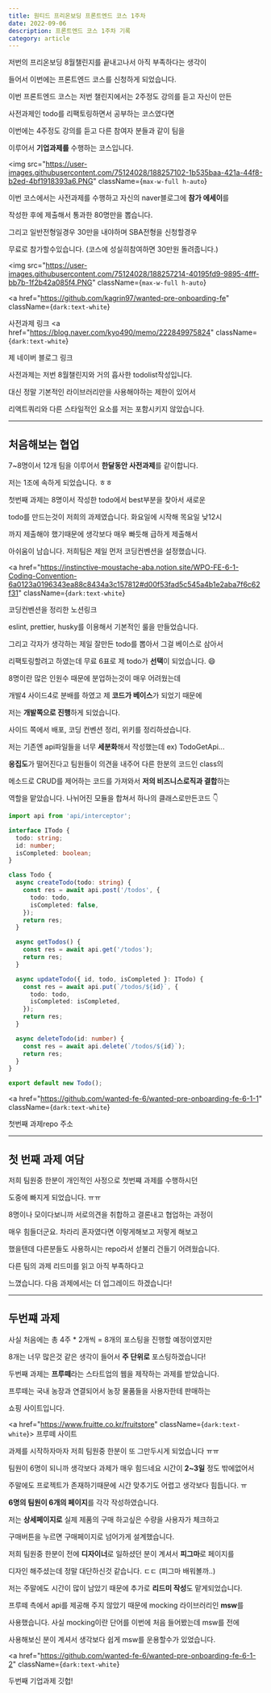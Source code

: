 ---
title: 원티드 프리온보딩 프론트엔드 코스 1주차
date: 2022-09-06
description: 프론트엔드 코스 1주차 기록
category: article
---

저번의 프리온보딩 8월챌린지를 끝내고나서 아직 부족하다는 생각이

들어서 이번에는 프론트엔드 코스를 신청하게 되었습니다.

이번 프론트엔드 코스는 저번 챌린지에서는 2주정도 강의를 듣고 자신이 만든

사전과제인 todo를 리팩토링하면서 공부하는 코스였다면

이번에는 4주정도 강의를 듣고 다른 참여자 분들과 같이 팀을

이루어서 <b>기업과제를</b> 수행하는 코스입니다.

<img
  src="https://user-images.githubusercontent.com/75124028/188257102-1b535baa-421a-44f8-b2ed-4bf1918393a6.PNG"
  className={`max-w-full h-auto`}
></img>

이번 코스에서는 사전과제를 수행하고 자신의 naver블로그에 <b>참가 에세이</b>를

작성한 후에 제출해서 통과한 80명만을 뽑습니다.

그리고 일반전형일경우 30만을 내야하며 SBA전형을 신청할경우

무료로 참가할수있습니다. (코스에 성실히참여하면 30만원 돌려줍니다.)

<img
  src="https://user-images.githubusercontent.com/75124028/188257214-40195fd9-9895-4fff-bb7b-1f2b42a085f4.PNG"
  className={`max-w-full h-auto`}
></img>

<a
  href="https://github.com/kagrin97/wanted-pre-onboarding-fe"
  className={`dark:text-white`}
>
  사전과제 링크
</a>
<a
  href="https://blog.naver.com/kyo490/memo/222849975824"
  className={`dark:text-white`}
>
  제 네이버 블로그 링크
</a>

사전과제는 저번 8월챌린지와 거의 흡사한 todolist작성입니다.

대신 정말 기본적인 라이브러리만을 사용해야하는 제한이 있어서

리액트쿼리와 다른 스타일적인 요소를 저는 포함시키지 않았습니다.

---

<h2 className={`dark:text-white`}>처음해보는 협업</h2>

7~8명이서 12개 팀을 이루어서 <b>한달동안 사전과제</b>를 같이합니다.

저는 1조에 속하게 되었습니다. ㅎㅎ

첫번째 과제는 8명이서 작성한 todo에서 best부분을 찾아서 새로운

todo를 만드는것이 저희의 과제였습니다. 화요일에 시작해 목요일 낮12시

까지 제출해야 했기때문에 생각보다 매우 빠듯해 급하게 제출해서

아쉬움이 남습니다. 저희팀은 제일 먼저 코딩컨벤션을 설정했습니다.

<a
  href="https://instinctive-moustache-aba.notion.site/WPO-FE-6-1-Coding-Convention-6a0123a0196343ea88c8434a3c157812#d00f53fad5c545a4b1e2aba7f6c62f31"
  className={`dark:text-white`}
>
  코딩컨벤션을 정리한 노션링크
</a>

eslint, prettier, husky를 이용해서 기본적인 룰을 만들었습니다.

그리고 각자가 생각하는 제일 잘만든 todo를 뽑아서 그걸 베이스로 삼아서

리팩토링할려고 하였는데 무료 6표로 제 todo가 <b>선택</b>이 되었습니다. 😄

8명이란 많은 인원수 때문에 분업하는것이 매우 어려웠는데

개발4 사이드4로 분배를 하였고 제 <b>코드가 베이스</b>가 되었기 때문에

저는 <b>개발쪽으로 진행</b>하게 되었습니다.

사이드 쪽에서 배포, 코딩 컨벤션 정리, 위키를 정리하셨습니다.

저는 기존엔 api파일들을 너무 <b>세분화</b>해서 작성했는데 ex) TodoGetApi...

<b>응집도</b>가 떨어진다고 팀원들이 의견을 내주어 다른 한분의 코드인 class의

메소드로 CRUD를 제어하는 코드를 가져와서 <b>저의 비즈니스로직과 결합</b>하는

역할을 맡았습니다. 나뉘어진 모듈을 합쳐서 하나의 클래스로만든코드 👇

```js:scr/api/todo.ts
import api from 'api/interceptor';

interface ITodo {
  todo: string;
  id: number;
  isCompleted: boolean;
}

class Todo {
  async createTodo(todo: string) {
    const res = await api.post('/todos', {
      todo: todo,
      isCompleted: false,
    });
    return res;
  }

  async getTodos() {
    const res = await api.get('/todos');
    return res;
  }

  async updateTodo({ id, todo, isCompleted }: ITodo) {
    const res = await api.put(`/todos/${id}`, {
      todo: todo,
      isCompleted: isCompleted,
    });
    return res;
  }

  async deleteTodo(id: number) {
    const res = await api.delete(`/todos/${id}`);
    return res;
  }
}

export default new Todo();
```

<a
  href="https://github.com/wanted-fe-6/wanted-pre-onboarding-fe-6-1-1"
  className={`dark:text-white`}
>
  첫번째 과제repo 주소
</a>

---

<h2 className={`dark:text-white`}>첫 번째 과제 여담</h2>

저희 팀원중 한분이 개인적인 사정으로 첫번쨰 과제를 수행하시던

도중에 빠지게 되었습니다. ㅠㅠ

8명이나 모이다보니까 서로의견을 취합하고 결론내고 협업하는 과정이

매우 힘들더군요. 차라리 혼자였다면 이렇게해보고 저렇게 해보고

했을텐데 다른분들도 사용하시는 repo라서 섣불리 건들기 어려웠습니다.

다른 팀의 과제 리드미를 읽고 아직 부족하다고

느꼈습니다. 다음 과제에서는 더 업그레이드 하겠습니다!

---

<h2 className={`dark:text-white`}>두번쨰 과제</h2>

사실 처음에는 총 4주 \* 2개씩 = 8개의 포스팅을 진행할 예정이였지만

8개는 너무 많은것 같은 생각이 들어서 <b>주 단위로</b> 포스팅하겠습니다!

두번째 과제는 <b>프루떼</b>라는 스타트업의 웹을 제작하는 과제를 받았습니다.

프루떼는 국내 농장과 연결되어서 농장 물품들을 사용자한테 판매하는

쇼핑 사이트입니다.

<a href="https://www.fruitte.co.kr/fruitstore" className={`dark:text-white`}>
  프루떼 사이트
</a>

과제를 시작하자마자 저희 팀원중 한분이 또 그만두시게 되었습니다 ㅠㅠ

팀원이 6명이 되니까 생각보다 과제가 매우 힘드네요 시간이 <b>2~3일</b> 정도 밖에없어서

주말에도 프로젝트가 존재하기때문에 시간 맞추기도 어렵고 생각보다 힘듭니다. ㅠ

<b>6명의 팀원이 6개의 페이지</b>를 각각 작성하였습니다.

저는 <b>상세페이지로</b> 실제 제품의 구매 하고싶은 수량을 사용자가 체크하고

구매버튼을 누르면 구매페이지로 넘어가게 설계했습니다.

저희 팀원중 한분이 전에 <b>디자이너</b>로 일하셨던 분이 계셔서 <b>피그마</b>로 페이지를

디자인 해주셨는데 정말 대단하신것 같습니다. ㄷㄷ (피그마 배워볼까..)

저는 주말에도 시간이 많이 남았기 때문에 추가로 <b>리드미 작성</b>도 맡게되었습니다.

프루떼 측에서 api를 제공해 주지 않았기 때문에 mocking 라이브러리인 <b>msw</b>를

사용했습니다. 사실 mocking이란 단어를 이번에 처음 들어봤는데 msw를 전에

사용해보신 분이 계셔서 생각보다 쉽게 msw를 운용할수가 있었습니다.

<a
  href="https://github.com/wanted-fe-6/wanted-pre-onboarding-fe-6-1-2"
  className={`dark:text-white`}
>
  두번째 기업과제 깃헙!
</a>
